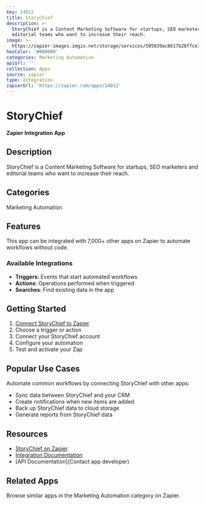 ```yaml
---
key: 14012
title: StoryChief
description: >-
  StoryChief is a Content Marketing Software for startups, SEO marketers and
  editorial teams who want to increase their reach.
image: >-
  https://zapier-images.imgix.net/storage/services/505839ac8617b28ffce10cd2024a372b.png?auto=format%2Ccompress&ixlib=python-3.0.0&q=50
hexColor: '#000000'
categories: Marketing Automation
apiUrl: ''
collection: Apps
source: zapier
type: Integration
zapierUrl: 'https://zapier.com/apps/14012'
---
```

# StoryChief

**Zapier Integration App**

## Description

StoryChief is a Content Marketing Software for startups, SEO marketers and editorial teams who want to increase their reach.

## Categories

Marketing Automation

## Features

This app can be integrated with 7,000+ other apps on Zapier to automate workflows without code.

### Available Integrations

- **Triggers**: Events that start automated workflows
- **Actions**: Operations performed when triggered
- **Searches**: Find existing data in the app

## Getting Started

1. [Connect StoryChief to Zapier](https://zapier.com/apps/14012)
2. Choose a trigger or action
3. Connect your StoryChief account
4. Configure your automation
5. Test and activate your Zap

## Popular Use Cases

Automate common workflows by connecting StoryChief with other apps:

- Sync data between StoryChief and your CRM
- Create notifications when new items are added
- Back up StoryChief data to cloud storage
- Generate reports from StoryChief data

## Resources

- [StoryChief on Zapier](https://zapier.com/apps/14012)
- [Integration Documentation](https://zapier.com/apps/14012/integrations)
- [API Documentation](Contact app developer)

## Related Apps

Browse similar apps in the Marketing Automation category on Zapier.
